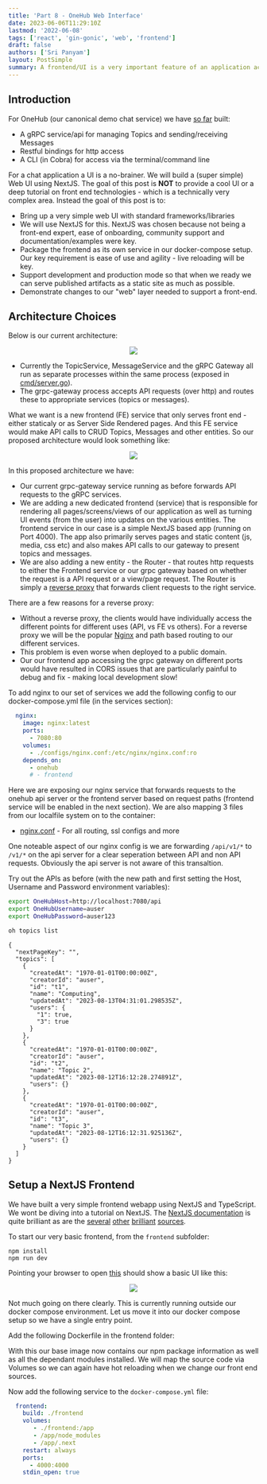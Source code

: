 ```yaml
---
title: 'Part 8 - OneHub Web Interface'
date: 2023-06-06T11:29:10Z
lastmod: '2022-06-08'
tags: ['react', 'gin-gonic', 'web', 'frontend']
draft: false
authors: ['Sri Panyam']
layout: PostSimple
summary: A frontend/UI is a very important feature of an application accessible by users.   In this post we will show a simple frontend and evolve our service and setup to incorporate this new component going forward
---
```


## Introduction

For OneHub (our canonical demo chat service) we have [so far](/blog/go-web-services/index) built:

* A gRPC service/api for managing Topics and sending/receiving Messages
* Restful bindings for http access
* A CLI (in Cobra) for access via the terminal/command line

For a chat application a UI is a no-brainer.  We will build a (super simple) Web UI using NextJS.   The goal of this post is **NOT** to provide a cool UI or a deep tutorial on front end technologies - which is a technically very complex area.  Instead the goal of this post is to:

* Bring up a very simple web UI with standard frameworks/libraries
* We will use NextJS for this.  NextJS was chosen because not being a front-end expert, ease of onboarding, community support and documentation/examples were key.
* Package the frontend as its own service in our docker-compose setup.  Our key requirement is ease of use and agility - live reloading will be key.
* Support development and production mode so that when we ready we can serve published artifacts as a static site as much as possible.
* Demonstrate changes to our "web" layer needed to support a front-end.

## Architecture Choices

Below is our current architecture:

<center> <img src="/static/images/current-architecture.svg" width={800} /> </center>

* Currently the TopicService, MessageService and the gRPC Gateway all run as separate processes within the same process (exposed in [cmd/server.go](https://github.com/panyam/onehub/blob/PART8_WEBUI/cmd/server.go)).
* The grpc-gateway process accepts API requests (over http) and routes these to appropriate services (topics or messages).

What we want is a new frontend (FE) service that only serves front end - either staticaly or as Server Side Rendered pages.  And this FE service would make API calls to CRUD Topics, Messages and other entities.  So our proposed architecture would look something like:

<center>
<img src="/static/images/proposed-architecture.svg" width={800} />
</center>


In this proposed architecture we have:

* Our current grpc-gateway service running as before forwards API requests to the gRPC services.
* We are adding a new dedicated frontend (service) that is responsible for rendering all pages/screens/views of our application as well as turning UI events (from the user) into updates on the various entities.  The frontend service in our case is a simple NextJS based app (running on Port 4000).  The app also primarily serves pages and static content (js, media, css etc) and also makes API calls to our gateway to present topics and messages.
* We are also adding a new entity - the Router - that routes http requests to either the Frontend service or our grpc gateway based on whether the request is a API request or a view/page request.  The Router is simply a [reverse proxy](https://www.nginx.com/resources/glossary/reverse-proxy-server/) that forwards client requests to the right service.

There are a few reasons for a reverse proxy:

* Without a reverse proxy, the clients would have individually access the different points for different uses (API, vs FE vs others).  For a reverse proxy we will be the popular [Nginx](nginx.com) and path based routing to our different services.
* This problem is even worse when deployed to a public domain.
* Our our frontend app accessing the grpc gateway on different ports would have resulted in CORS issues that are particularly painful to debug and fix - making local development slow!

To add nginx to our set of services we add the following config to our docker-compose.yml file (in the services section):

```yml
  nginx:
    image: nginx:latest
    ports:
      - 7080:80
    volumes:
      - ./configs/nginx.conf:/etc/nginx/nginx.conf:ro
    depends_on:
      - onehub
      # - frontend
```

Here we are exposing our nginx service that forwards requests to the onehub api server or the frontend server based on request paths (frontend service will be enabled in the next section).  We are also mapping 3 files from our localfile system on to the container:

* [nginx.conf](https://github.com/panyam/onehub/blob/PART8_WEBUI/configs/nginx.conf) - For all routing, ssl configs and more

One noteable aspect of our nginx config is we are forwarding `/api/v1/*` to `/v1/*` on the api server for a clear seperation between API and non API requests.   Obviously the api server is not aware of this transaltion.

Try out the APIs as before (with the new path and first setting the Host, Username and Password environment variables):

```bash
export OneHubHost=http://localhost:7080/api
export OneHubUsername=auser
export OneHubPassword=auser123
```

```bash
oh topics list
```

```
{
  "nextPageKey": "",
  "topics": [
    {
      "createdAt": "1970-01-01T00:00:00Z",
      "creatorId": "auser",
      "id": "t1",
      "name": "Computing",
      "updatedAt": "2023-08-13T04:31:01.298535Z",
      "users": {
        "1": true,
        "3": true
      }
    },
    {
      "createdAt": "1970-01-01T00:00:00Z",
      "creatorId": "auser",
      "id": "t2",
      "name": "Topic 2",
      "updatedAt": "2023-08-12T16:12:28.274891Z",
      "users": {}
    },
    {
      "createdAt": "1970-01-01T00:00:00Z",
      "creatorId": "auser",
      "id": "t3",
      "name": "Topic 3",
      "updatedAt": "2023-08-12T16:12:31.925136Z",
      "users": {}
    }
  ]
}
```

## Setup a NextJS Frontend

We have built a very simple frontend webapp using NextJS and TypeScript.   We wont be diving into a tutorial on NextJS.  The [NextJS documentation](https://nextjs.org/docs) is quite brilliant as are the [several](https://nextjs.org/learn/basics/create-nextjs-app) [other](https://www.freecodecamp.org/news/build-a-full-stack-application-with-nextjs/) [brilliant](https://stackdiary.com/next-js-tutorial-getting-started/) [sources](https://www.tuthub.io/resources/topics/NextJS%20for%20beginners).

To start our very basic frontend, from the `frontend` subfolder:

```
npm install
npm run dev
```

Pointing your browser to open [this](http://localhost:4000) should show a basic UI like this:

<center> <img src="/static/images/frontend-screenshot.png" width={800} /> </center>

Not much going on there clearly.  This is currently running outside our docker compose environment.  Let us move it into our docker compose setup so we have a single entry point.

Add the following Dockerfile in the frontend folder:

<CodeEmbed
  title="frontend/Dockerfile"
  language="yaml"
  url="https://raw.githubusercontent.com/panyam/onehub/PART8_WEBUI/frontend/Dockerfile"
  height="300px"
  style="height: 300px; overflow: scroll"
/>

With this our base image now contains our npm package information as well as all the dependant modules installed.  We will map the source code via Volumes so we can again have hot reloading when we change our front end sources.

Now add the following service to the `docker-compose.yml` file:

```yaml
  frontend:
    build: ./frontend
    volumes:
       - ./frontend:/app
       - /app/node_modules
       - /app/.next
    restart: always
    ports:
      - 4000:4000
    stdin_open: true
```

